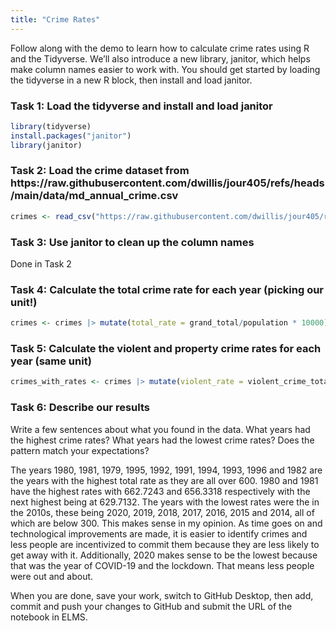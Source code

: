```yaml
---
title: "Crime Rates"
---
```


Follow along with the demo to learn how to calculate crime rates using R and the Tidyverse. We'll also introduce a new library, janitor, which helps make column names easier to work with. You should get started by loading the tidyverse in a new R block, then install and load janitor.

### Task 1: Load the tidyverse and install and load janitor

```r
library(tidyverse)
install.packages("janitor")
library(janitor)
```



### Task 2: Load the crime dataset from https://raw.githubusercontent.com/dwillis/jour405/refs/heads/main/data/md_annual_crime.csv

```r
crimes <- read_csv("https://raw.githubusercontent.com/dwillis/jour405/refs/heads/main/data/md_annual_crime.csv") |> clean_names()
```


### Task 3: Use janitor to clean up the column names

Done in Task 2

### Task 4: Calculate the total crime rate for each year (picking our unit!)

```r
crimes <- crimes |> mutate(total_rate = grand_total/population * 10000)
```



### Task 5: Calculate the violent and property crime rates for each year (same unit)

```r
crimes_with_rates <- crimes |> mutate(violent_rate = violent_crime_total/population * 10000, property_rate = property_crime_total/population * 10000)
```



### Task 6: Describe our results

Write a few sentences about what you found in the data. What years had the highest crime rates? What years had the lowest crime rates? Does the pattern match your expectations?

The years 1980, 1981, 1979, 1995, 1992, 1991, 1994, 1993, 1996 and 1982 are the years with the highest total rate as they are all over 600. 1980 and 1981 have the highest rates with 662.7243 and 656.3318 respectively with the next highest being at 629.7132. The years with the lowest rates were the in the 2010s, these being 2020, 2019, 2018, 2017, 2016, 2015 and 2014, all of which are below 300. This makes sense in my opinion. As time goes on and technological improvements are made, it is easier to identify crimes and less people are incentivized to commit them because they are less likely to get away with it. Additionally, 2020 makes sense to be the lowest because that was the year of COVID-19 and the lockdown. That means less people were out and about. 


When you are done, save your work, switch to GitHub Desktop, then add, commit and push your changes to GitHub and submit the URL of the notebook in ELMS.

